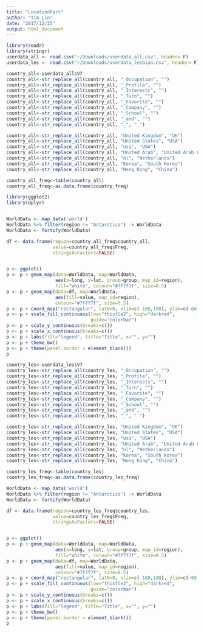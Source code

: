 ```yaml
---
title: "LocationPart"
author: "Tim Lin"
date: "2017/12/25"
output: html_document
---
```


```r
library(readr)
library(stringr)
userdata_all <- read.csv("~/Downloads/userdata_all.csv", header= F)
userdata_les <- read.csv("~/Downloads/userdata_lesbian.csv", header= F)

country_all<-userdata_all$V7
country_all<-str_replace_all(country_all, "_Occupation", "")
country_all<-str_replace_all(country_all, "_Profile", "")
country_all<-str_replace_all(country_all, "_Interests", "")
country_all<-str_replace_all(country_all, "_Turn", "")
country_all<-str_replace_all(country_all, "_Favorite", "")
country_all<-str_replace_all(country_all, "_Company", "")
country_all<-str_replace_all(country_all, "_School", "")
country_all<-str_replace_all(country_all, "_and", "")
country_all<-str_replace_all(country_all, "_", " ")

country_all<-str_replace_all(country_all, "United Kingdom", "UK")
country_all<-str_replace_all(country_all, "United States", "USA")
country_all<-str_replace_all(country_all, "usa", "USA")
country_all<-str_replace_all(country_all, "United Arab", "United Arab Emirates")
country_all<-str_replace_all(country_all, "nl", "Netherlands")
country_all<-str_replace_all(country_all, "Korea", "South Korea")
country_all<-str_replace_all(country_all, "Hong Kong", "China")

country_all_freq<-table(country_all)
country_all_freq<-as.data.frame(country_freq)
```

```r
library(ggplot2)
library(dplyr)


WorldData <- map_data('world')
WorldData %>% filter(region != "Antarctica") -> WorldData
WorldData <- fortify(WorldData)

df <- data.frame(region=country_all_freq$country_all, 
                 value=country_all_freq$Freq, 
                 stringsAsFactors=FALSE)


p <- ggplot()
p <- p + geom_map(data=WorldData, map=WorldData,
                  aes(x=long, y=lat, group=group, map_id=region),
                  fill="white", colour="#7f7f7f", size=0.5)
p <- p + geom_map(data=df, map=WorldData,
                  aes(fill=value, map_id=region),
                  colour="#7f7f7f", size=0.5)
p <- p + coord_map("rectangular", lat0=0, xlim=c(-180,180), ylim=c(-60, 90))
p <- p + scale_fill_continuous(low="thistle2", high="darkred", 
                               guide="colorbar")
p <- p + scale_y_continuous(breaks=c())
p <- p + scale_x_continuous(breaks=c())
p <- p + labs(fill="legend", title="Title", x="", y="")
p <- p + theme_bw()
p <- p + theme(panel.border = element_blank())
p 
```

```r

country_les<-userdata_les$V7
country_les<-str_replace_all(country_les, "_Occupation", "")
country_les<-str_replace_all(country_les, "_Profile", "")
country_les<-str_replace_all(country_les, "_Interests", "")
country_les<-str_replace_all(country_les, "_Turn", "")
country_les<-str_replace_all(country_les, "_Favorite", "")
country_les<-str_replace_all(country_les, "_Company", "")
country_les<-str_replace_all(country_les, "_School", "")
country_les<-str_replace_all(country_les, "_and", "")
country_les<-str_replace_all(country_les, "_", " ")

country_les<-str_replace_all(country_les, "United Kingdom", "UK")
country_les<-str_replace_all(country_les, "United States", "USA")
country_les<-str_replace_all(country_les, "usa", "USA")
country_les<-str_replace_all(country_les, "United Arab", "United Arab Emirates")
country_les<-str_replace_all(country_les, "nl", "Netherlands")
country_les<-str_replace_all(country_les, "Korea", "South Korea")
country_les<-str_replace_all(country_les, "Hong Kong", "China")

country_les_freq<-table(country_les)
country_les_freq<-as.data.frame(country_les_freq)
```

```r

WorldData <- map_data('world')
WorldData %>% filter(region != "Antarctica") -> WorldData
WorldData <- fortify(WorldData)

df <- data.frame(region=country_les_freq$country_les, 
                 value=country_les_freq$Freq, 
                 stringsAsFactors=FALSE)


p <- ggplot()
p <- p + geom_map(data=WorldData, map=WorldData,
                  aes(x=long, y=lat, group=group, map_id=region),
                  fill="white", colour="#7f7f7f", size=0.5)
p <- p + geom_map(data=df, map=WorldData,
                  aes(fill=value, map_id=region),
                  colour="#7f7f7f", size=0.5)
p <- p + coord_map("rectangular", lat0=0, xlim=c(-180,180), ylim=c(-60, 90))
p <- p + scale_fill_continuous(low="thistle2", high="darkred", 
                               guide="colorbar")
p <- p + scale_y_continuous(breaks=c())
p <- p + scale_x_continuous(breaks=c())
p <- p + labs(fill="legend", title="Title", x="", y="")
p <- p + theme_bw()
p <- p + theme(panel.border = element_blank())
p 
```
